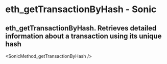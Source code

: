 # eth_getTransactionByHash - Sonic

## eth_getTransactionByHash. Retrieves detailed information about a transaction using its unique hash


<SonicMethod_getTransactionByHash />
